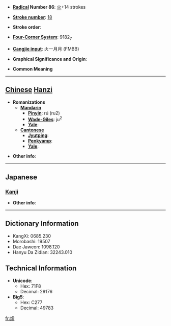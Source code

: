 * '''[[Wiktionary:Chinese radical index| Radical]] Number 86''': [[Wiktionary:Chinese radical index 火|火]]+14 strokes

* '''[[Wiktionary:Chinese total strokes index|Stroke number]]''': [[Wiktionary:Chinese total strokes index 18|18]]

* '''Stroke order''': 

* '''[[Wiktionary:Chinese four corner index|Four-Corner System]]''': 9182<sub>7</sub>

* '''[[Wiktionary:Chinese Cangjie index|Cangjie input]]''': 火一月月 (FMBB)

* '''Graphical Significance and Origin''': 

* '''Common Meaning'''

----

== [[Chinese]] [[Hanzi]] ==

* '''Romanizations'''
** '''[[Mandarin]]'''
*** '''[[Pinyin]]''': rú (ru2)
*** '''[[Wade-Giles]]''': ju<sup>2</sup>
*** '''[[Yale]]''': 
** '''[[Cantonese]]'''
*** '''[[Jyutping]]''':
*** '''[[Penkyamp]]''': 
*** '''[[Yale]]''': 

* '''Other info''': 

----

==Japanese==
===[[Kanji]]===
{{kanji|on readings=[[じゅ]] (ju), [[にゅ]] (nyu), [[だん]] (dan)|kun readings=[[あたためる]] (atatameru)}}

* '''Other info''':  

----

== Dictionary Information ==

* KangXi: 0685.230
* Morobashi: 19507
* Dae Jaweon: 1098.120
* Hanyu Da Zidian: 32243.010

== Technical Information ==

* '''Unicode''':
** Hex: 71F8
** Decimal: 29176
* '''Big5''':
** Hex: C277
** Decimal: 49783

[[fr:燸]]